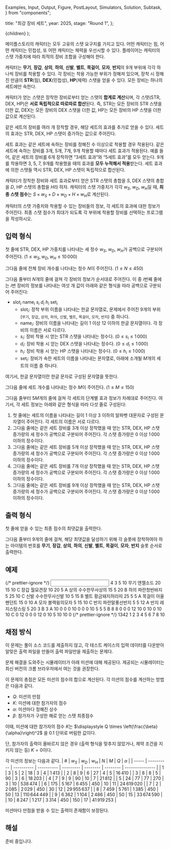   Examples,
  Input,
  Output,
  Figure,
  PostLayout,
  Simulators,
  Solution,
  Subtask,
} from "components";

  title: "최강 장비 세트",
  year: 2025,
  stage: "Round 1",
};

  <PostLayout meta={meta}>{children}</PostLayout>
);

<div style={{ display: "flex" }}>
  <Figure
    src="/2025/r1-07-01e57392-d1fa-4f3f-8563-cdc864710215.png"
    width={360}
  />
</div>

메이플스토리의 캐릭터는 모두 고유의 스탯 요구치를 가지고 있다.
어떤 캐릭터는 힘, 어떤 캐릭터는 민첩성, 또 어떤 캐릭터는 체력을 우선시할 수 있다.
플레이어는 캐릭터의 스탯 가중치에 따라 최적의 장비 조합을 구성해야 한다.

캐릭터는 **무기**, **장갑**, **상의**, **하의**, **신발**, **벨트**, **목걸이**, **모자**, **반지**의
$9$개 부위에 각각 하나씩 장비를 착용할 수 있다.
각 장비는 착용 가능한 부위가 정해져 있으며, 장착 시 정해진 만큼의 **STR**(힘), **DEX**(민첩성), **HP**(체력) 스탯을 얻을 수 있다.
모든 장비는 하나의 세트에만 속한다.

캐릭터가 얻는 스탯은 장착한 장비로부터 얻는 스탯의 **합계로 계산**되며,
각 스탯(STR, DEX, HP)은 **서로 독립적으로 따로따로 합산**된다.
즉, STR는 모든 장비의 STR 스탯을 더한 값,
DEX는 모든 장비의 DEX 스탯을 더한 값,
HP는 모든 장비의 HP 스탯을 더한 값으로 계산된다.

같은 세트의 장비를 여러 개 장착할 경우, 해당 세트의 효과를 추가로 얻을 수 있다.
세트의 효과는 STR, DEX, HP 스탯이 증가하는 값으로 주어진다.

세트 효과는 같은 세트에 속하는 장비를 정해진 수 이상으로 착용할 경우 적용된다.
같은 세트에 속하는 장비를 $3$개, $5$개, $7$개, $9$개 착용할 때마다 세트 효과가 적용된다.
예를 들어, 같은 세트의 장비를 $6$개 장착하면 &ldquo;$3$세트 효과&rdquo;와 &ldquo;$5$세트 효과&rdquo;를 모두 얻는다.
$9$개를 착용하면 $3$, $5$, $7$, $9$개를 착용했을 때의 효과를 **모두 누적해서 적용**받는다.
세트 효과에 의한 스탯들 역시 STR, DEX, HP 스탯이 독립적으로 합산된다.

캐릭터가 장착한 장비와 세트 효과로부터 얻은 STR 스탯의 총합을 $S$,
DEX 스탯의 총합을 $D$,
HP 스탯의 총합을 $H$라 하자.
캐릭터의 스탯 가중치가 각각 $w_S$, $w_D$, $w_H$일 때,
**최종 스탯 점수**는 $S \times w_S + D \times w_D + H \times w_H$로 계산된다.

캐릭터의 스탯 가중치와 착용할 수 있는 장비들의 정보, 각 세트의 효과에 대한 정보가 주어진다.
최종 스탯 점수가 최대가 되도록 각 부위에 착용할 장비를 선택하는 프로그램을 작성하시오.

## 입력 형식

첫 줄에 STR, DEX, HP 가중치를 나타내는
세 정수 $w_S$, $w_D$, $w_H$가 공백으로 구분되어 주어진다.
($1 \le w_S, w_D, w_H \le 10\,000$)

그다음 줄에 전체 장비 개수를 나타내는 정수 $N$이 주어진다.
($1 \le N \le 450$)

그다음 줄부터 $N$개의 줄에 걸쳐 각 장비의 정보가 순서대로 주어진다.
이 중 $i$번째 줄에는 $i$번 장비의 정보를 나타내는
여섯 개 값이 아래와 같은 형식을 따라 공백으로 구분되어 주어진다:

- $\mathrm{slot}_i$ $\mathrm{name}_i$ $s_i$ $d_i$ $h_i$ $\mathrm{set}_i$
  - $\mathrm{slot}_i$: 장착 부위 이름을 나타내는 한글 문자열로, 문제에서 주어진 $9$개의 부위(`무기`, `장갑`, `상의`, `하의`, `신발`, `벨트`, `목걸이`, `모자`, `반지`) 중 하나다.
  - $\mathrm{name}_i$: 장비의 이름을 나타내는 길이 $1$ 이상 $12$ 이하의 한글 문자열이다. 각 장비의 이름은 서로 다르다.
  - $s_i$: 장비 착용 시 얻는 STR 스탯을 나타내는 정수다. ($0 \le s_i \le 1\,000$)
  - $d_i$: 장비 착용 시 얻는 DEX 스탯을 나타내는 정수다. ($0 \le d_i \le 1\,000$)
  - $h_i$: 장비 착용 시 얻는 HP 스탯을 나타내는 정수다. ($0 \le h_i \le 1\,000$)
  - $\mathrm{set}_i$: 장비가 속한 세트의 이름을 나타내는 문자열로, 아래에 소개될 $M$개의 세트의 이름 중 하나다.

여기서, 한글 문자열이란 한글 문자로 구성된 문자열을 뜻한다.

그다음 줄에 세트 개수를 나타내는 정수 $M$이 주어진다.
($1 \le M \le 150$)

그다음 줄부터 $5M$개의 줄에 걸쳐 각 세트의 단계별 효과 정보가 차례대로 주어진다.
여기서, 각 세트 정보는 아래와 같은 형식을 따라 다섯 줄로 구성된다:

1. 첫 줄에는 세트의 이름을 나타내는 길이 $1$ 이상 $3$ 이하의 알파벳 대문자로 구성된 문자열이 주어진다. 각 세트의 이름은 서로 다르다.
2. 그다음 줄에는 같은 세트 장비를 $3$개 이상 장착했을 때 얻는 STR, DEX, HP 스탯 증가량의 세 정수가 공백으로 구분되어 주어진다. 각 스탯 증가량은 $0$ 이상 $1\,000$ 이하의 정수이다.
3. 그다음 줄에는 같은 세트 장비를 $5$개 이상 장착했을 때 얻는 STR, DEX, HP 스탯 증가량의 세 정수가 공백으로 구분되어 주어진다. 각 스탯 증가량은 $0$ 이상 $1\,000$ 이하의 정수이다.
4. 그다음 줄에는 같은 세트 장비를 $7$개 이상 장착했을 때 얻는 STR, DEX, HP 스탯 증가량의 세 정수가 공백으로 구분되어 주어진다. 각 스탯 증가량은 $0$ 이상 $1\,000$ 이하의 정수이다.
5. 그다음 줄에는 같은 세트 장비를 $9$개 이상 장착했을 때 얻는 STR, DEX, HP 스탯 증가량의 세 정수가 공백으로 구분되어 주어진다. 각 스탯 증가량은 $0$ 이상 $1\,000$ 이하의 정수이다.

## 출력 형식

첫 줄에 얻을 수 있는 최종 점수의 최댓값을 출력한다.

그다음 줄부터 $9$개의 줄에 걸쳐,
해당 최댓값을 달성하기 위해 각 슬롯에 장착하여야 하는 아이템의 번호를
**무기**, **장갑**, **상의**, **하의**, **신발**, **벨트**, **목걸이**, **모자**, **반지** 슬롯 순서로 출력한다.

## 예제

<Examples>
  {/* prettier-ignore */}
  <Input>
4 3 5
10
무기 엔젤소드 20 15 10 C
장갑 월묘견장 10 20 5 A
상의 수수한무사상의 15 5 20 B
하의 파란청반바지 5 25 10 C
신발 수수한무사신발 10 5 15 B
벨트 황금돼지허리띠 25 5 5 A
목걸이 아울펜던트 15 0 10 A
모자 블랙윙의모자 5 15 10 C
반지 파란말풍선반지 5 5 12 A
반지 레지스탕스링 5 20 3 B
3
A
10 0 0
0 10 0
0 0 10
5 5 5
B
8 8 0
0 0 12
10 0 10
0 10 10
C
0 12 0
0 0 12
0 10 5
10 10 0
  </Input>
  {/* prettier-ignore */}
  <Output>
1342
1
2
3
4
5
6
7
8
10
  </Output>
</Examples>

## 채점 방식

이 문제는 풀이 소스 코드를 제출하지 않고,
각 테스트 케이스의 입력 데이터를 다운받아
알맞은 출력 파일을 만들어 출력 파일만을 제출하는 문제다.

문제 해결을 도와주는 시뮬레이터가 아래 미션에 대해 제공된다.
제공되는 시뮬레이터는 최신 버전의 크롬 브라우저에서 여는 것을 권장한다.

<Simulators
  urlPrefix="https://d1mtpjbeu91dvn.cloudfront.net/best-equipment-set-w8vdlvjlsb/"
  count={10}
/>

이 문제의 총점은 모든 미션의 점수의 합으로 계산된다.
각 미션의 점수를 계산하는 방법은 다음과 같다.

- $Q$: 미션의 만점
- $K$: 미션에 대한 참가자의 점수
- $\alpha$: 미션마다 정해진 상수
- $\beta$: 참가자가 구성한 해로 얻는 스탯 최종점수

이때, 미션에 대한 참가자의 점수 $K$는 $\displaystyle Q \times \left(\frac{\beta}{\alpha}\right)^2$ 을
$0.1$ 단위로 버림한 값이다.

단, 참가자의 출력이 올바르지 않은 경우
(출력 형식을 맞추지 않았거나, 제약 조건을 지키지 않는 등)
$K = 0$이다.

각 미션의 정보는 다음과 같다.
| #     | $w_S$        | $w_D$        | $w_H$        | $N$       | $M$      | $Q$      | $\alpha$        |
| ----- | ---------- | ---------- | ---------- | --------- | -------- | -------- | --------------- |
| $1$   | $3$        | $5$        | $2$        | $18$      | $3$      | $4$      | $1\,413$        |
| $2$   | $8$        | $9$        | $6$        | $27$      | $4$      | $5$      | $16\,410$       |
| $3$   | $8$        | $8$        | $5$        | $90$      | $3$      | $6$      | $18\,203$       |
| $4$   | $7$        | $9$        | $9$        | $90$      | $10$     | $7$      | $21\,812$       |
| $5$   | $24$       | $77$       | $77$       | $270$     | $3$      | $10$     | $538\,474$      |
| $6$   | $175$      | $5\,167$   | $6\,455$   | $450$     | $10$     | $11$     | $24\,619\,020$  |
| $7$   | $2$        | $2\,085$   | $2\,029$   | $450$     | $30$     | $12$     | $29\,955\,637$  |
| $8$   | $7\,459$   | $5\,761$   | $1\,385$   | $450$     | $50$     | $13$     | $110\,644\,449$ |
| $9$   | $6\,362$   | $1\,104$   | $2\,486$   | $450$     | $50$     | $15$     | $33\,674\,590$  |
| $10$  | $8\,247$   | $1\,217$   | $3\,314$   | $450$     | $150$    | $17$     | $41\,919\,253$  |

미션마다 만점을 받을 수 있는 출력이 존재함이 보장된다.

## 해설

<Solution>
준비 중입니다.
</Solution>
